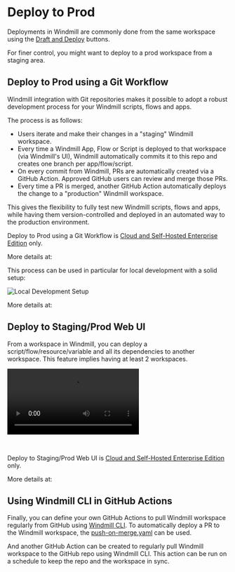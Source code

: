 
# Deploy to Prod

Deployments in Windmill are commonly done from the same workspace using the [Draft and Deploy](../../core_concepts/0_draft_and_deploy/index.mdx) buttons.

For finer control, you might want to deploy to a prod workspace from a staging area.

## Deploy to Prod using a Git Workflow

Windmill integration with Git repositories makes it possible to adopt a robust development process for your Windmill scripts, flows and apps. 

The process is as follows:
- Users iterate and make their changes in a "staging" Windmill workspace.
- Every time a Windmill App, Flow or Script is deployed to that workspace (via Windmill's UI), Windmill automatically commits it to this repo and creates one branch per app/flow/script.
- On every commit from Windmill, PRs are automatically created via a GitHub Action. Approved GitHub users can review and merge those PRs.
- Every time a PR is merged, another GitHub Action automatically deploys the change to a "production" Windmill workspace.

This gives the flexibility to fully test new Windmill scripts, flows and apps, while having them version-controlled and deployed in an automated way to the production environment.

Deploy to Prod using a Git Workflow is [Cloud and Self-Hosted Enterprise Edition](/pricing) only.

More details at:

<div class="grid grid-cols-2 gap-6 mb-4">
	<DocCard
		title="Deploy to Prod using a Git Workflow"
		description="Windmill integration with Git repositories makes it possible to adopt a robust development process for your Windmill scripts, flows and apps."
		href="/docs/advanced/deploy_gh_gl"
	/>
</div>

This process can be used in particular for local development with a solid setup:

![Local Development Setup](../4_local_development/local_development_v0.png "Local Development Setup")

More details at:

<div class="grid grid-cols-2 gap-6 mb-4">
	<DocCard
		title="Local Development"
		description="Develop from various environments such as your terminal, VS Code, and JetBrains IDEs."
		href="/docs/advanced/local_development"
	/>
</div>

## Deploy to Staging/Prod Web UI

From a workspace in Windmill, you can deploy a script/flow/resource/variable and all its dependencies to another workspace. This feature implies having at least 2 workspaces.

<video
    className="border-2 rounded-xl object-cover w-full h-full dark:border-gray-800"
    controls
    id="main-video"
    src="/videos/staging_prod.mp4"
/>

<br/>

Deploy to Staging/Prod Web UI is [Cloud and Self-Hosted Enterprise Edition](/pricing) only.

More details at:

<div class="grid grid-cols-2 gap-6 mb-4">
	<DocCard
		title="Draft and Deploy"
		description="Develop and cooperate in a structured way."
		href="/docs/core_concepts/draft_and_deploy"
	/>
</div>

## Using Windmill CLI in GitHub Actions

Finally, you can define your own GitHub Actions to pull Windmill workspace regularly from GitHub using [Windmill CLI](../3_cli/index.mdx). To automatically deploy a PR to the Windmill workspace, the [push-on-merge.yaml](https://github.com/windmill-labs/windmill-sync-example/blob/main/.github/workflows/push-on-merge.yaml) can be used.

And another GitHub Action can be created to regularly pull Windmill workspace to the GitHub repo using Windmill CLI. This action can be run on a schedule to keep the repo and the workspace in sync.